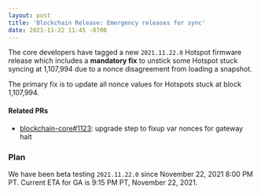 ```yaml
---
layout: post
title: 'Blockchain Release: Emergency releases for sync'
date: 2021-11-22 11:45 -0700
---
```


The core developers have tagged a new `2021.11.22.0` Hotspot firmware release which includes a
**mandatory fix** to unstick some Hotspot stuck syncing at 1,107,994 due to a nonce disagreement
from loading a snapshot.

The primary fix is to update all nonce values for Hotspots stuck at block 1,107,994.

#### Related PRs

- [blockchain-core#1123](https://github.com/helium/blockchain-core/pull/1123): upgrade step to fixup
  var nonces for gateway halt

### Plan

We have been beta testing `2021.11.22.0` since November 22, 2021 8:00 PM PT. Current ETA for GA is
9:15 PM PT, November 22, 2021.
